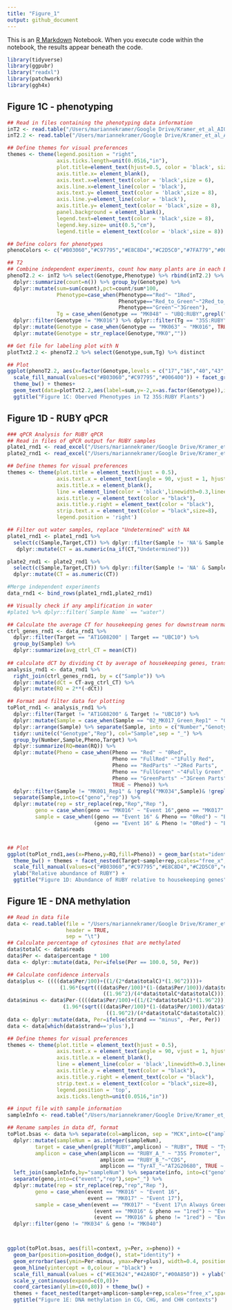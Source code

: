 ```yaml
---
title: "Figure_1"
output: github_document
---
```


This is an [R Markdown](http://rmarkdown.rstudio.com) Notebook. When you execute code within the notebook, the results appear beneath the code. 


```r
library(tidyverse)
library(ggpubr)
library("readxl")
library(patchwork)
library(ggh4x)
```

## Figure 1C - phenotyping

```r
## Read in files containing the phenotyping data information
inT2 <- read.table("/Users/mariannekramer/Google Drive/Kramer_et_al_AIO/Figures/ruby_phenotypes/T2_plant_phenotyping.txt",header=T,sep="\t") 
inT2.2 <- read.table("/Users/mariannekramer/Google Drive/Kramer_et_al_AIO/Figures/ruby_phenotypes/T2_plant_phenotyping.notebook.txt",header=T,sep="\t") 

## Define themes for visual preferences
themes <- theme(legend.position = "right",
                axis.ticks.length=unit(0.0516,"in"),
                plot.title=element_text(hjust=0.5, color = 'black', size = 8),
                axis.title.x= element_blank(),
                axis.text.x=element_text(color = 'black',size = 6),
                axis.line.x=element_line(color = 'black'),
                axis.text.y= element_text(color = 'black',size = 8),
                axis.line.y=element_line(color = 'black'),
                axis.title.y= element_text(color = 'black',size = 8),
                panel.background = element_blank(),
                legend.text=element_text(color = 'black',size = 8),
                legend.key.size= unit(0.5,"cm"),
                legend.title = element_text(color = 'black',size = 8))

## Define colors for phenotypes
phenoColors <- c("#B03060","#C97795","#E8C8D4","#C2D5C0","#7FA779","#006400")

## T2
## Combine independent experiments, count how many plants are in each Event (Genotype) and phenotype, filter out unused data
phenoT2.2 <- inT2 %>% select(Genotype,Phenotype) %>% rbind(inT2.2) %>% group_by(Genotype,Phenotype) %>% 
  dplyr::summarize(count=n()) %>% group_by(Genotype) %>%
  dplyr::mutate(sum=sum(count),pct=count/sum*100,
                Phenotype=case_when(Phenotype=="Red"~ "1Red",
                                    Phenotype=="Red_to_Green"~"2Red_to_Green",
                                    Phenotype=="Green"~"3Green"),
                Tg = case_when(Genotype == "MK048" ~ "UBQ:RUBY",grepl("MK05",Genotype)~"UBQ:RUBY",TRUE~"35S:RUBY")) %>%
  dplyr::filter(Genotype != "MK016") %>% dplyr::filter(Tg == "35S:RUBY") %>% 
  dplyr::mutate(Genotype = case_when(Genotype == "MK063" ~ "MK016", TRUE ~ Genotype)) %>% 
  dplyr::mutate(Genotype = str_replace(Genotype,"MK0",""))

## Get file for labeling plot with N
plotTxt2.2 <- phenoT2.2 %>% select(Genotype,sum,Tg) %>% distinct

## Plot
ggplot(phenoT2.2, aes(x=factor(Genotype,levels = c("17","16","40","43","34","41","42","44","45")),y=pct, fill=Phenotype)) + geom_col(color='black') + 
  scale_fill_manual(values=c("#B03060","#C97795","#006400")) + facet_grid(~Tg,scale='free',space='free')+
  theme_bw() + themes+
  geom_text(data=plotTxt2.2,aes(label=sum,y=-2,x=as.factor(Genotype)),inherit.aes = F,size=2) + 
  ggtitle("Figure 1C: Oberved Phenotypes in T2 35S:RUBY Plants")
```

## Figure 1D - RUBY qPCR

```r
### qPCR Analysis for RUBY qPCR
## Read in files of qPCR output for RUBY samples
plate1_rnd1 <- read_excel("/Users/mariannekramer/Google Drive/Kramer_et_al_AIO/Figures/ruby_qpcr/220623_ruby_target_capture_valid_plate1.xlsx",sheet="Results",range="D52:O315",col_names =c("Sample","Target","task","reporter","quencher","quantity","quant mean","quant sd","rq","rq min","rq max","CT"))
plate2_rnd1 <- read_excel("/Users/mariannekramer/Google Drive/Kramer_et_al_AIO/Figures/ruby_qpcr/220623_ruby_target_capture_valid_plate2.xlsx",sheet="Results",range="D52:O63",col_names =c("Sample","Target","task","reporter","quencher","quantity","quant mean","quant sd","rq","rq min","rq max","CT"))

## Define themes for visual preferences
themes <- theme(plot.title = element_text(hjust = 0.5),
                axis.text.x = element_text(angle = 90, vjust = 1, hjust=1),
                axis.title.x = element_blank(),
                line = element_line(color = 'black',linewidth=0.3,lineend="round"),
                axis.title.y = element_text(color = "black"),
                axis.title.y.right = element_text(color = "black"),
                strip.text.x = element_text(color = "black",size=8),
                legend.position = 'right')

## Filter out water samples, replace "Undetermined" with NA
plate1_rnd1 <- plate1_rnd1 %>%
  select(c(Sample,Target,CT)) %>% dplyr::filter(Sample != 'NA'& Sample != "water") %>%
   dplyr::mutate(CT = as.numeric(na_if(CT,"Undetermined")))

plate2_rnd1 <- plate2_rnd1 %>%
  select(c(Sample,Target,CT)) %>% dplyr::filter(Sample != 'NA' & Sample != "water") %>%
  dplyr::mutate(CT = as.numeric(CT))

#Merge independent experiments
data_rnd1 <- bind_rows(plate1_rnd1,plate2_rnd1)

## Visually check if any amplification in water
#plate1 %>% dplyr::filter(`Sample Name` == "water")

## Calculate the average CT for housekeeping genes for downstream normalization
ctrl_genes_rnd1 <- data_rnd1 %>% 
  dplyr::filter(Target == "AT1G08200" | Target == "UBC10") %>%
  group_by(Sample) %>%
  dplyr::summarize(avg_ctrl_CT = mean(CT))
  
## calculate dCT by dividing Ct by average of housekeeping genes, transform to RQ
analysis_rnd1 <- data_rnd1 %>% 
  right_join(ctrl_genes_rnd1, by = c("Sample")) %>%
  dplyr::mutate(dCt = CT-avg_ctrl_CT) %>%
  dplyr::mutate(RQ = 2**(-dCt))

## Format and filter data for plotting
toPlot_rnd1 <- analysis_rnd1 %>%
  dplyr::filter(Target != "AT1G08200" & Target != "UBC10") %>% 
  dplyr::mutate(Sample = case_when(Sample == "02_MK017_Green_Rep1" ~ "02_MK017_8green_Rep1", TRUE ~ Sample)) %>%
  dplyr::arrange(Sample) %>% separate(Sample, into = c("Number","Genotype","Pheno","Rep"), sep="_") %>%
  tidyr::unite(c("Genotype","Rep"), col="Sample",sep = "_") %>%
  group_by(Number,Sample,Pheno,Target) %>%
  dplyr::summarize(RQ=mean(RQ)) %>% 
  dplyr::mutate(Pheno = case_when(Pheno == "Red" ~ "0Red",
                                  Pheno == "FullRed" ~"1Fully Red",
                                  Pheno == "RedParts" ~"2Red Parts",
                                  Pheno == "FullGreen" ~"4Fully Green",
                                  Pheno == "GreenParts" ~"3Green Parts",
                                  TRUE ~ Pheno)) %>%
  dplyr::filter(Sample != "MK001_Rep1" & !grepl("MK034",Sample)& !grepl("MK010",Sample)& !grepl("MK040",Sample)) %>% 
  separate(Sample,into=c("geno","rep")) %>% 
  dplyr::mutate(rep = str_replace(rep,"Rep","Rep "),
         geno = case_when(geno == "MK016" ~ "Event 16",geno == "MK017" ~ "Event 17\n Always Green"), 
         sample = case_when((geno == "Event 16" & Pheno == "0Red") ~ "Event 16\n Always Red", 
                            (geno == "Event 16" & Pheno != "0Red") ~ "Event 16\n Red-to-Green", TRUE ~ geno))



## Plot
ggplot(toPlot_rnd1,aes(x=Pheno,y=RQ,fill=Pheno)) + geom_bar(stat="identity",position=position_dodge(0.9),color='black')+
  theme_bw() + themes + facet_nested(Target~sample+rep,scales="free_x",space="free") + 
  scale_fill_manual(values=c("#B03060","#C97795","#E8C8D4","#C2D5C0","#7FA779","#006400")) + 
  ylab("Relative abundance of RUBY") +
  ggtitle("Figure 1D: Abundance of RUBY relative to housekeeping genes")

```

## Figure 1E - DNA methylation

```r
## Read in data file
data <- read.table(file = "/Users/mariannekramer/Google Drive/Kramer_et_al_AIO/Figures/ruby_bsas/output_matrix.txt",
                   header = TRUE,
                   sep = "\t")
## Calculate percentage of cytosines that are methylated
data$totalC <- data$reads
data$Per <- data$percentage * 100
data <- dplyr::mutate(data, Per=ifelse(Per == 100.0, 50, Per))

## Calculate confidence intervals
data$plus <- ((((data$Per/100)+((1/(2*data$totalC)*(1.96^2))))+
                 (1.96*(sqrt(((data$Per/100)*(1-(data$Per/100))/data$totalC)+
                               ((1.96^2)/(4*data$totalC*data$totalC)))))))*100/1+((1/data$totalC)*(1.96^2))-data$Per
data$minus <- data$Per-((((data$Per/100)+((1/(2*data$totalC)*(1.96^2))))-
                  (1.96*(sqrt(((data$Per/100)*(1-(data$Per/100))/data$totalC)+
                                ((1.96^2)/(4*data$totalC*data$totalC)))))))*100/1+((1/data$totalC)*(1.96^2))
data <- dplyr::mutate(data, Per=ifelse(strand == "minus", -Per, Per))
data <- data[which(data$strand=='plus'),]

## Define themes for visual preferences
themes <- theme(plot.title = element_text(hjust = 0.5),
                axis.text.x = element_text(angle = 90, vjust = 1, hjust=1),
                axis.title.x = element_blank(),
                line = element_line(color = 'black',linewidth=0.3,lineend="round"),
                axis.title.y = element_text(color = "black"),
                axis.title.y.right = element_text(color = "black"),
                strip.text.x = element_text(color = "black",size=8),
                legend.position = 'top',
                axis.ticks.length=unit(0.0516,"in"))

## input file with sample information
sampleInfo <- read.table("/Users/mariannekramer/Google Drive/Kramer_et_al_AIO/Figures/ruby_bsas/MCK_to_sampleInfo.txt",sep="\t",header=T)

## Rename samples in data df, format
toPlot.bsas <- data %>% separate(col=amplicon, sep = "MCK",into=c("amplicon", "sampleNum")) %>% 
  dplyr::mutate(sampleNum = as.integer(sampleNum),
         target = case_when(grepl("RUBY",amplicon) ~ "RUBY", TRUE ~ "TyrAT"),
         amplicon = case_when(amplicon == "RUBY_A_" ~ "35S Promoter",
                              amplicon == "RUBY_B_"~"CDS",
                              amplicon == "TyrAT_"~"AT2G20680", TRUE ~ amplicon)) %>% 
  left_join(sampleInfo,by="sampleNum") %>% separate(info, into=c("geno","prom","pheno"),sep="[.]") %>% 
  separate(geno,into=c("event","rep"),sep="_") %>%
  dplyr::mutate(rep = str_replace(rep,"rep","Rep "),
         geno = case_when(event == "MK016" ~ "Event 16",
                          event == "MK017" ~ "Event 17"), 
         sample = case_when(event == "MK017" ~ "Event 17\n Always Green",
                            (event == "MK016" & pheno == "1red") ~ "Event 16\n Always Red", 
                            (event == "MK016" & pheno != "1red") ~ "Event 16\n Red-to-Green", TRUE ~ geno)) %>%
  dplyr::filter(geno != "MK034" & geno != "MK040")



ggplot(toPlot.bsas, aes(fill=context, y=Per, x=pheno)) + 
  geom_bar(position=position_dodge(), stat="identity") +
  geom_errorbar(aes(ymin=Per-minus, ymax=Per+plus), width=0.4, position = position_dodge(0.9)) +
  geom_hline(yintercept = 0,colour = "black") +
  scale_fill_manual(values = c("#EE3624","#42A9DF","#00A850")) + ylab("% DNA methylation") +
  scale_y_continuous(expand=c(0,0))+
  coord_cartesian(ylim=c(0,80)) + theme_bw() +
  themes + facet_nested(target+amplicon~sample+rep,scales="free_x",space="free") +
  ggtitle("Figure 1E: DNA methylation in CG, CHG, and CHH contexts")

```

